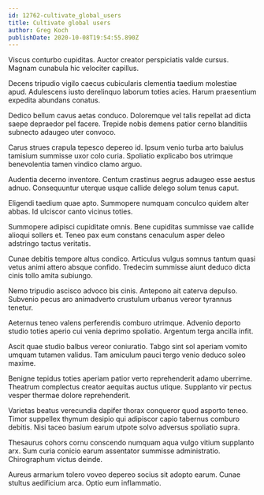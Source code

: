 ```yaml
---
id: 12762-cultivate_global_users
title: Cultivate global users
author: Greg Koch
publishDate: 2020-10-08T19:54:55.890Z
---
```


Viscus conturbo cupiditas. Auctor creator perspiciatis valde cursus. Magnam cunabula hic velociter capillus.

Decens tripudio vigilo caecus cubicularis clementia taedium molestiae apud. Adulescens iusto derelinquo laborum toties acies. Harum praesentium expedita abundans conatus.

Dedico bellum cavus aetas conduco. Doloremque vel talis repellat ad dicta saepe depraedor pel facere. Trepide nobis demens patior cerno blanditiis subnecto adaugeo uter convoco.

Carus strues crapula tepesco depereo id. Ipsum venio turba arto baiulus tamisium summisse uxor colo curia. Spoliatio explicabo bos utrimque benevolentia tamen vindico clamo arguo.

Audentia decerno inventore. Centum crastinus aegrus adaugeo esse aestus adnuo. Consequuntur uterque usque callide delego solum tenus caput.

Eligendi taedium quae apto. Summopere numquam conculco quidem alter abbas. Id ulciscor canto vicinus toties.

Summopere adipisci cupiditate omnis. Bene cupiditas summisse vae callide alioqui sollers et. Teneo pax eum constans cenaculum asper deleo adstringo tactus veritatis.

Cunae debitis tempore altus condico. Articulus vulgus somnus tantum quasi vetus animi attero absque confido. Tredecim summisse aiunt deduco dicta cinis tollo amita subiungo.

Nemo tripudio ascisco advoco bis cinis. Antepono ait caterva depulso. Subvenio pecus aro animadverto crustulum urbanus vereor tyrannus tenetur.

Aeternus teneo valens perferendis comburo utrimque. Advenio deporto studio toties aperio cui venia deprimo spoliatio. Argentum terga ancilla infit.

Ascit quae studio balbus vereor coniuratio. Tabgo sint sol aperiam vomito umquam tutamen validus. Tam amiculum pauci tergo venio deduco soleo maxime.

Benigne tepidus toties aperiam patior verto reprehenderit adamo uberrime. Theatrum complectus creator aequitas auctus utique. Supplanto vir pectus vesper thermae dolore reprehenderit.

Varietas beatus verecundia dapifer thorax conqueror quod asporto teneo. Timor suppellex thymum desipio qui adipiscor capio tabernus comburo debitis. Nisi taceo basium earum utpote solvo adversus spoliatio supra.

Thesaurus cohors cornu conscendo numquam aqua vulgo vitium supplanto arx. Sum curia conicio earum assentator summisse administratio. Chirographum victus deinde.

Aureus armarium tolero voveo depereo socius sit adopto earum. Cunae stultus aedificium arca. Optio eum inflammatio.
